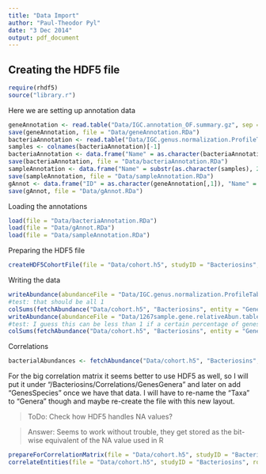 ```yaml
---
title: "Data Import"
author: "Paul-Theodor Pyl"
date: "3 Dec 2014"
output: pdf_document
---
```


Creating the HDF5 file
----------------------
```r
require(rhdf5)
source("library.r")
```
Here we are setting up annotation data
```r
geneAnnotation <- read.table("Data/IGC.annotation_OF.summary.gz", sep = "\t", quote = "")
save(geneAnnotation, file = "Data/geneAnnotation.RDa")
bacteriaAnnotation <- read.table("Data/IGC.genus.normalization.ProfileTable.gz", sep = "\t", quote = "", header=TRUE )
samples <- colnames(bacteriaAnnotation)[-1]
bacteriaAnnotation <- data.frame("Name" = as.character(bacteriaAnnotation[,1]), stringsAsFactors = FALSE)
save(bacteriaAnnotation, file = "Data/bacteriaAnnotation.RDa")
sampleAnnotation <- data.frame("Name" = substr(as.character(samples), 2, 1e6), stringsAsFactors = FALSE)
save(sampleAnnotation, file = "Data/sampleAnnotation.RDa")
gAnnot <- data.frame("ID" = as.character(geneAnnotation[,1]), "Name" = as.character(geneAnnotation[,2]), stringsAsFactors = FALSE)
save(gAnnot, file = "Data/gAnnot.RDa")
```
Loading the annotations
```r
load(file = "Data/bacteriaAnnotation.RDa")
load(file = "Data/gAnnot.RDa")
load(file = "Data/sampleAnnotation.RDa")
```

Preparing the HDF5 file
```r
createHDF5CohortFile(file = "Data/cohort.h5", studyID = "Bacteriosins", sampleAnnotation = sampleAnnotation, geneAnnotation = gAnnot, taxonAnnotation = bacteriaAnnotation, compressionLevel = 9 )
```

Writing the data
```r
writeAbundance(abundanceFile = "Data/IGC.genus.normalization.ProfileTable.gz", destination = "Data/cohort.h5", studyID = "Bacteriosins", type = "Relative", entity = "Genera")
#test: that should be all 1
colSums(fetchAbundance("Data/cohort.h5", "Bacteriosins", entity = "Genera", index = list(NULL,1:5)))
writeAbundance(abundanceFile = "Data/1267sample.gene.relativeAbun.table.corrected.gz", destination = "Data/cohort.h5", studyID = "Bacteriosins", type = "Relative", entity = "Genes")
#test: I guess this can be less than 1 if a certain percentage of genes were unidentified? or was it reads?
colSums(fetchAbundance("Data/cohort.h5", "Bacteriosins", entity = "Genes", index = list(NULL,c(23,42))))
```

Correlations
```r
bacterialAbundances <- fetchAbundance("Data/cohort.h5", "Bacteriosins", entity = "Genera")
```

For the big correlation matrix it seems better to use HDF5 as well, so I will put it under "/Bacteriosins/Correlations/GenesGenera" and later on add "GenesSpecies" once we have that data. I will have to re-name the "Taxa" to "Genera" though and maybe re-create the file with this new layout.

> ToDo: Check how HDF5 handles NA values?

> Answer: Seems to work without trouble, they get stored as the bit-wise equivalent of the NA value used in R

```r
prepareForCorrelationMatrix(file = "Data/cohort.h5", studyID = "Bacteriosins", rows = "Genes", columns = "Genera", rowChunk = 10e3, colChunk = 1000, compressionLevel = 9)
correlateEntities(file = "Data/cohort.h5", studyID = "Bacteriosins", rows = "Genes", columns = "Genera", verbose = TRUE, nRows = 10e3, nCols = 1000)
```